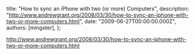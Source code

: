 
  title: "How to sync an iPhone with two (or more) Computers",
  description: "http://www.andrewgrant.org/2008/03/30/how-to-sync-an-iphone-with-two-or-more-computers.html",
  date: "2009-06-27T00:00:00.000Z",
  authors: [mingster],
};

<p><a href="http://www.andrewgrant.org/2008/03/30/how-to-sync-an-iphone-with-two-or-more-computers.html">http://www.andrewgrant.org/2008/03/30/how-to-sync-an-iphone-with-two-or-more-computers.html</a></p>
